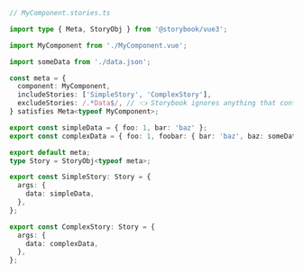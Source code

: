 ```ts
// MyComponent.stories.ts

import type { Meta, StoryObj } from '@storybook/vue3';

import MyComponent from './MyComponent.vue';

import someData from './data.json';

const meta = {
  component: MyComponent,
  includeStories: ['SimpleStory', 'ComplexStory'],
  excludeStories: /.*Data$/, // 👈 Storybook ignores anything that contains Data
} satisfies Meta<typeof MyComponent>;

export const simpleData = { foo: 1, bar: 'baz' };
export const complexData = { foo: 1, foobar: { bar: 'baz', baz: someData } };

export default meta;
type Story = StoryObj<typeof meta>;

export const SimpleStory: Story = {
  args: {
    data: simpleData,
  },
};

export const ComplexStory: Story = {
  args: {
    data: complexData,
  },
};
```
